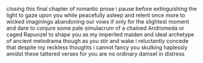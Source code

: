 closing this final chapter
of romantic prose
i pause before extinguishing the light
to gaze upon you while peacefully asleep
and relent once more to wicked imaginings
abandoning our vows
if only for the slightest moment
and dare to conjure
some pale simulacrum
of a chained Andromeda
or caged Rapunzel
to shape you as my imperiled maiden
and ideal archetype of ancient melodrama
though as you stir and wake
i reluctantly concede that
despite my reckless thoughts
i cannot fancy you skulking haplessly
amidst these tattered verses
for you are no ordinary
damsel in distress
